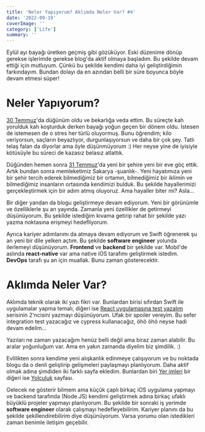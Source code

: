 ```yaml
---
title: 'Neler Yapıyorum? Aklımda Neler Var? #4'
date: '2022-09-19'
coverImage: ''
category: ['Life']
summary: ''
---
```


Eylül ayı bayağı üretken geçmiş gibi gözüküyor. Eski düzenime dönüp gerekse işlerimde gerekse blog'da aktif olmaya başladım. Bu şekilde devam ettiği için mutluyum. Çünkü bu şekilde kendimi daha iyi geliştirdiğimin farkındayım. Bundan dolayı da en azından belli bir süre boyunca böyle devam etmesi süper!

# Neler Yapıyorum?

[30 Temmuz](/journey#30Temmuz2022)'da düğünüm oldu ve bekarlığa veda ettim. Bu süreçte kah yorulduk kah koşturduk derken bayağı yoğun geçen bir dönem oldu. İstesen de istemesen de o stres her türlü oluyormuş. Bunu öğrendim; kilo veriyorsun, saçların beyazlıyor, durgunlaşıyorsun ve daha bir çok şey. Tatlı telaş falan da diyorlar ama öyle düşünmüyorum :) Her neyse yine de iyisiyle kötüsüyle bu süreci de kazasız belasız atlattık.

Düğünden hemen sonra [31 Temmuz](/journey#31Temmuz2022)'da yeni bir şehire yeni bir eve göç ettik. Artık bundan sonra memleketimiz Sakarya -şuanlık-. Yeni hayatımıza yeni bir şehir tercih ederek bilmediğimiz bir ortamın, bilmediğimiz bir iklimin ve bilmediğimiz insanların ortasında kendimizi bulduk. Bu şekilde hayallerimizi gerçekleştirmek için bir adım atmış oluyoruz. Ama hayaller biter mi? Asla...

Bir diğer yandan da blogu geliştirmeye devam ediyorum. Yeni bir görünümle ve özelliklerle şu an yayında. Zamanla yeni özellikler de getirmeyi düşünüyorum. Bu şekilde istediğim kıvama getirip rahat bir şekilde yazı yazma noktasına erişmeyi hedefliyorum.

Ayrıca kariyer adımlarımı da atmaya devam ediyorum ve Swift öğrenerek şu an yeni bir dile yelken açtım. Bu şekilde **software engineer** yolunda ilerlemeyi düşünüyorum. **Frontend** ve **backend** bir şekilde var. Mobil'de aslında **react-native** var ama native iOS tarafımı geliştirmek istedim. **DevOps** tarafı şu an için muallak. Bunu zaman gösterecektir.

# Aklımda Neler Var?

Aklımda teknik olarak iki yazı fikri var. Bunlardan birisi sıfırdan Swift ile uygulamalar yapma temalı, diğeri ise [React uygulamasına test yazalım](/blog/react-uygulamasina-test-yazalim-1) serisinin 2'ncisini yazmayı düşünüyorum. Ufak bir spoiler vereyim. Bu sefer integration test yazacağız ve cypress kullanacağız, öhö öhö neyse hadi devam edelim...

<Tip>
  Yazıları ne zaman yazacağım henüz belli değil ama biraz zaman alabilir. Bu
  aralar yoğunluğum var. Ama en yakın zamanda diyelim biz şimdilik. :)
</Tip>

Evlilikten sonra kendime yeni alışkanlık edinmeye çalışıyorum ve bu noktada blogu da o denli geliştirip gelişmeleri paylaşmayı planlıyorum. Daha aktif olmak adına şimdiden iki farklı sayfa ekledim. Bunlardan biri [Yer imleri](/bookmarks) bir diğeri ise [Yolculuk](/journey) sayfası.

Gelecek ne gösterir bilmem ama küçük çaplı birkaç iOS uygulama yapmayı ve backend tarafında (Node.JS) kendimi geliştirmek adına birkaç ufaklı büyüklü projeler yapmayı planlıyorum. Bu şekilde bir sonraki iş yerimde **software engineer** olarak çalışmayı hedefleyebilirim. Kariyer planını da bu şekilde şekillendirebilirim diye düşünüyorum. Varsa yorumu olan istedikleri zaman benimle iletişim geçebilir.
